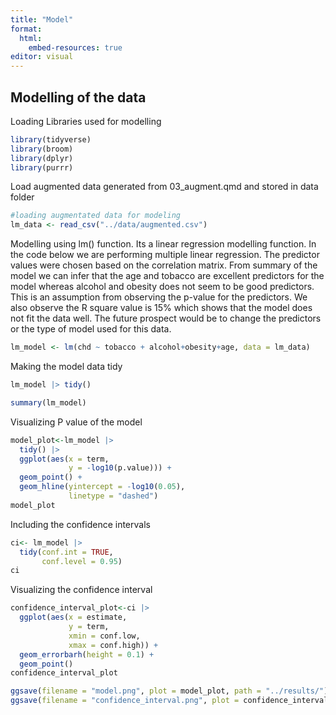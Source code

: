 ```yaml
---
title: "Model"
format:
  html:
    embed-resources: true
editor: visual
---
```


## Modelling of the data

Loading Libraries used for modelling

```r
library(tidyverse)
library(broom)
library(dplyr)
library(purrr)
```

Load augmented data generated from 03_augment.qmd and stored in data folder

```r
#loading augmentated data for modeling
lm_data <- read_csv("../data/augmented.csv")

```

Modelling using lm() function. Its a linear regression modelling function. In the code below we are performing multiple linear regression. The predictor values were chosen based on the correlation matrix. From summary of the model we can infer that the age and tobacco are excellent predictors for the model whereas alcohol and obesity does not seem to be good predictors. This is an assumption from observing the p-value for the predictors. We also observe the R square value is 15% which shows that the model does not fit the data well. The future prospect would be to change the predictors or the type of model used for this data.

```r
lm_model <- lm(chd ~ tobacco + alcohol+obesity+age, data = lm_data)
```

Making the model data tidy

```r
lm_model |> tidy()
```

```r
summary(lm_model)
```

Visualizing P value of the model

```r
model_plot<-lm_model |> 
  tidy() |> 
  ggplot(aes(x = term,
             y = -log10(p.value))) +
  geom_point() +
  geom_hline(yintercept = -log10(0.05),
             linetype = "dashed")
model_plot
```

Including the confidence intervals

```r
ci<- lm_model |> 
  tidy(conf.int = TRUE,
       conf.level = 0.95)
ci
```

Visualizing the confidence interval

```r
confidence_interval_plot<-ci |> 
  ggplot(aes(x = estimate,
             y = term,
             xmin = conf.low,
             xmax = conf.high)) +
  geom_errorbarh(height = 0.1) +
  geom_point()
confidence_interval_plot
```

```r
ggsave(filename = "model.png", plot = model_plot, path = "../results/")
ggsave(filename = "confidence_interval.png", plot = confidence_interval_plot, path = "../results/")
```
